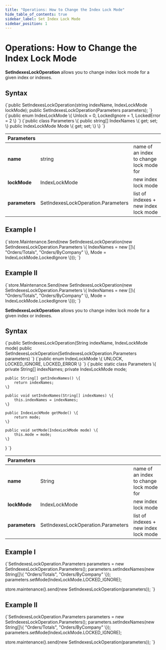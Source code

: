 ---
title: "Operations: How to Change the Index Lock Mode"
hide_table_of_contents: true
sidebar_label: Set Index Lock Mode
sidebar_position: 1
---




# Operations: How to Change the Index Lock Mode
<LanguageSwitcher supportedLanguages={supportedLanguages} />
<LanguageContent language="csharp">


**SetIndexesLockOperation**  allows you to change index lock mode for a given index or indexes.

## Syntax

<TabItem value="set_lock_mode_1" label="set_lock_mode_1">
<CodeBlock language="csharp">
{`public SetIndexesLockOperation(string indexName, IndexLockMode lockMode);
public SetIndexesLockOperation(Parameters parameters);
`}
</CodeBlock>
</TabItem>

<TabItem value="set_lock_mode_2" label="set_lock_mode_2">
<CodeBlock language="csharp">
{`public enum IndexLockMode
\{
    Unlock = 0,
    LockedIgnore = 1,
    LockedError = 2
\}
`}
</CodeBlock>
</TabItem>

<TabItem value="set_lock_mode_3" label="set_lock_mode_3">
<CodeBlock language="csharp">
{`public class Parameters
\{
    public string[] IndexNames \{ get; set; \}
    public IndexLockMode Mode \{ get; set; \}
\}
`}
</CodeBlock>
</TabItem>

| Parameters | | |
| ------------- | ------------- | ----- |
| **name** | string | name of an index to change lock mode for |
| **lockMode** | IndexLockMode | new index lock mode |
| **parameters** | SetIndexesLockOperation.Parameters | list of indexes + new index lock mode |

## Example I

<TabItem value="set_lock_mode_5" label="set_lock_mode_5">
<CodeBlock language="csharp">
{`store.Maintenance.Send(new SetIndexesLockOperation(new SetIndexesLockOperation.Parameters
\{
    IndexNames = new []\{ "Orders/Totals", "Orders/ByCompany" \},
    Mode = IndexLockMode.LockedIgnore
\}));
`}
</CodeBlock>
</TabItem>

## Example II

<TabItem value="set_lock_mode_5" label="set_lock_mode_5">
<CodeBlock language="csharp">
{`store.Maintenance.Send(new SetIndexesLockOperation(new SetIndexesLockOperation.Parameters
\{
    IndexNames = new []\{ "Orders/Totals", "Orders/ByCompany" \},
    Mode = IndexLockMode.LockedIgnore
\}));
`}
</CodeBlock>
</TabItem>


</LanguageContent>
<LanguageContent language="java">


**SetIndexesLockOperation**  allows you to change index lock mode for a given index or indexes.

## Syntax

<TabItem value="set_lock_mode_1" label="set_lock_mode_1">
<CodeBlock language="java">
{`public SetIndexesLockOperation(String indexName, IndexLockMode mode)
public SetIndexesLockOperation(SetIndexesLockOperation.Parameters parameters)
`}
</CodeBlock>
</TabItem>

<TabItem value="set_lock_mode_2" label="set_lock_mode_2">
<CodeBlock language="java">
{`public enum IndexLockMode \{
    UNLOCK,
    LOCKED_IGNORE,
    LOCKED_ERROR
\}
`}
</CodeBlock>
</TabItem>

<TabItem value="set_lock_mode_3" label="set_lock_mode_3">
<CodeBlock language="java">
{`public static class Parameters \{
    private String[] indexNames;
    private IndexLockMode mode;

    public String[] getIndexNames() \{
        return indexNames;
    \}

    public void setIndexNames(String[] indexNames) \{
        this.indexNames = indexNames;
    \}

    public IndexLockMode getMode() \{
        return mode;
    \}

    public void setMode(IndexLockMode mode) \{
        this.mode = mode;
    \}
\}
`}
</CodeBlock>
</TabItem>

| Parameters | | |
| ------------- | ------------- | ----- |
| **name** | String | name of an index to change lock mode for |
| **lockMode** | IndexLockMode | new index lock mode |
| **parameters** | SetIndexesLockOperation.Parameters | list of indexes + new index lock mode |

## Example I

<TabItem value="set_lock_mode_5" label="set_lock_mode_5">
<CodeBlock language="java">
{`SetIndexesLockOperation.Parameters parameters = new SetIndexesLockOperation.Parameters();
parameters.setIndexNames(new String[]\{ "Orders/Totals", "Orders/ByCompany" \});
parameters.setMode(IndexLockMode.LOCKED_IGNORE);

store.maintenance().send(new SetIndexesLockOperation(parameters));
`}
</CodeBlock>
</TabItem>

## Example II

<TabItem value="set_lock_mode_5" label="set_lock_mode_5">
<CodeBlock language="java">
{`SetIndexesLockOperation.Parameters parameters = new SetIndexesLockOperation.Parameters();
parameters.setIndexNames(new String[]\{ "Orders/Totals", "Orders/ByCompany" \});
parameters.setMode(IndexLockMode.LOCKED_IGNORE);

store.maintenance().send(new SetIndexesLockOperation(parameters));
`}
</CodeBlock>
</TabItem>


</LanguageContent>

<!---
### Indexes
- [What are Indexes](../../../../indexes/what-are-indexes)
- [Creating and Deploying Indexes](../../../../indexes/creating-and-deploying)

### Server
- [Index Administration](../../../../server/administration/index-administration)

### Operations
- [How to Change Index Priority](../../../../client-api/operations/maintenance/indexes/set-index-priority)


-->